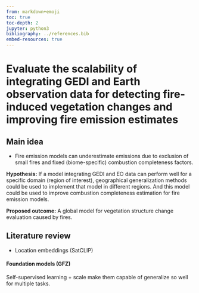 ```yaml
---
from: markdown+emoji
toc: true
toc-depth: 2
jupyter: python3
bibliography: ../references.bib
embed-resources: true
---
```


# Evaluate the scalability of integrating GEDI and Earth observation data for detecting fire-induced vegetation changes and improving fire emission estimates 

## Main idea

-  Fire emission models can underestimate emissions due to exclusion of small fires and fixed (biome-specific) combustion completeness factors.

:::{layout-ncol="2"}

**Hypothesis:** If a model integrating GEDI and EO data can perform well for a specific domain (region of interest), geographical generalization methods could be used to implement that model in different regions. And this model could be used to improve combustion completeness estimation for fire emission models. 

**Proposed outcome:** A global model for vegetation structure change evaluation caused by fires.

:::

## Literature review

- Location embeddings (SatCLIP)

#### Foundation models (GFZ)

Self-supervised learning + scale make them capable of generalize so well for multiple tasks.